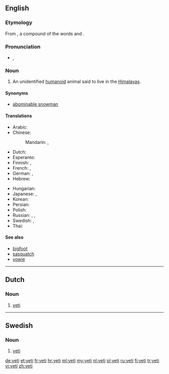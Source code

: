 {{also|Yeti|yéti}}
==English==
{{wikipedia}}

===Etymology===
From {{etyl|bo}} {{term|sc=Tibt|གཡའ་དྲེད་|lang=bo|tr=Wylie Romanization: g.ya'dred, Pronounced: yeh-ti||rock bear}}, a compound of the words {{term|sc=Tibt|གཡའ་|tr=Wylie: g.ya', Pronounced: yeh||rocky or rocky place|lang=bo}} and {{term|sc=Tibt|དྲེད་|tr=Wylie: dred, Pronounced: Pti, te, teh||bear|lang=bo}}.

===Pronunciation===
* {{IPA|/ˈjɛ.ti/}}, {{SAMPA|/"jE.ti/}}
*: {{rhymes|ɛti}}

===Noun===
{{en-noun|yeti|pl2=yetis}}

# {{cryptozoology}} An unidentified [[humanoid]] animal said to live in the [[Himalayas]].

====Synonyms====
* [[abominable snowman]]

====Translations====
{{trans-top|unidentified animal}}
* Arabic: {{t|ar|يتي|m|tr=yatiy}}
* Chinese:
*: Mandarin: {{t|cmn|雪人|tr=xuěrén|sc=Hani}}, {{t|zh|野人|tr=yěrén|sc=Hani}}
* Dutch: {{t+|nl|yeti|m}}
* Esperanto: {{t|eo|jetio}}
* Finnish: {{t-|fi|lumimies}}, {{t-|fi|jeti}}
* French: {{t+|fr|yéti|m}}, {{t|fr|migou|m}}
* German: {{t+|de|Yeti|m}},  {{t|de|Schneemensch|m}}
* Hebrew: {{t|he|יטי}}
{{trans-mid}}
* Hungarian: {{t+|hu|jeti}}
* Japanese: {{t-|ja|イエティー|tr=ietī}},  {{t-|ja|野人|tr=やじん, yajin}}
* Korean: {{t|ko|예티|tr=yeti|sc=Hang}}
* Persian: {{t|fa|یتی|xs=Persian}}
* Polish: {{t|pl|yeti|n}}
* Russian: {{t|ru|йети|m|tr=jéti}} {{qualifier|indeclinable}},  {{t|ru|снежный человек|m|tr=snéžnyj čelovek}}, {{t|ru|бигфут|m|tr=bigfút|sc=Cyrl}}
* Swedish: {{t-|sv|yeti|c}}, {{t-|sv|jeti|c}}
* Thai: {{t|th|เยติ}}
{{trans-bottom}}

====See also====
* [[bigfoot]]
* [[sasquatch]]
* [[yowie]]

----

==Dutch==

===Noun===
{{nl-noun|g=m|yeti's|dim=*}}

# {{cryptozoology|lang=nl}} [[#English|yeti]]

----

==Swedish==

===Noun===
{{head|sv|noun|gender=c}}

# {{cryptozoology|lang=sv}} [[#English|yeti]]

[[de:yeti]]
[[et:yeti]]
[[fr:yeti]]
[[hr:yeti]]
[[ml:yeti]]
[[my:yeti]]
[[nl:yeti]]
[[pl:yeti]]
[[ru:yeti]]
[[fi:yeti]]
[[tr:yeti]]
[[vi:yeti]]
[[zh:yeti]]